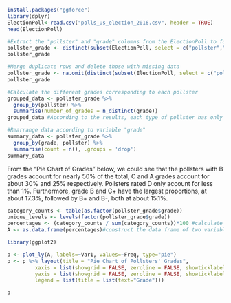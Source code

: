 ```r
install.packages("ggforce")
library(dplyr)
ElectionPoll<-read.csv("polls_us_election_2016.csv", header = TRUE)
head(ElectionPoll)
```

```r
#Extract the "pollster" and "grade" columns from the ElectionPoll to form a new data frame "pollster_grade"
pollster_grade <- distinct(subset(ElectionPoll, select = c("pollster","grade")))
pollster_grade
```

```r
#Merge duplicate rows and delete those with missing data
pollster_grade <- na.omit(distinct(subset(ElectionPoll, select = c("pollster","grade"))))
pollster_grade
```

```r
#Calculate the different grades corresponding to each pollster
grouped_data <- pollster_grade %>%
  group_by(pollster) %>%
  summarise(number_of_grades = n_distinct(grade))
grouped_data #According to the results, each type of pollster has only one grade
```

```r
#Rearrange data according to variable "grade"
summary_data <- pollster_grade %>%
  group_by(grade, pollster) %>%
  summarise(count = n(), .groups = 'drop')
summary_data
```

From the "Pie Chart of Grades" below, we could see that the pollsters with B grades account for nearly 50% of the total, C and A grades account for about 30% and 25% respectively. Pollsters rated D only account for less than 1%. Furthermore, grade B and C+ have the largest proportions, at about 17.3%, followed by B+ and B-, both at about 15.1%.
```r
category_counts <- table(as.factor(pollster_grade$grade))
unique_levels <- levels(factor(pollster_grade$grade))
percentages <- (category_counts / sum(category_counts))*100 #calculate the percentages of different grades
A <- as.data.frame(percentages)#construct the data frame of two variables:"Var1"(grade) and "Freq"(percentages of grades)

library(ggplot2)

p <- plot_ly(A, labels=~Var1, values=~Freq, type="pie")
p <- p %>% layout(title = "Pie Chart of Pollsters' Grades",
         xaxis = list(showgrid = FALSE, zeroline = FALSE, showticklabels = FALSE),
         yaxis = list(showgrid = FALSE, zeroline = FALSE, showticklabels = FALSE),
         legend = list(title = list(text="Grade")))

p
```